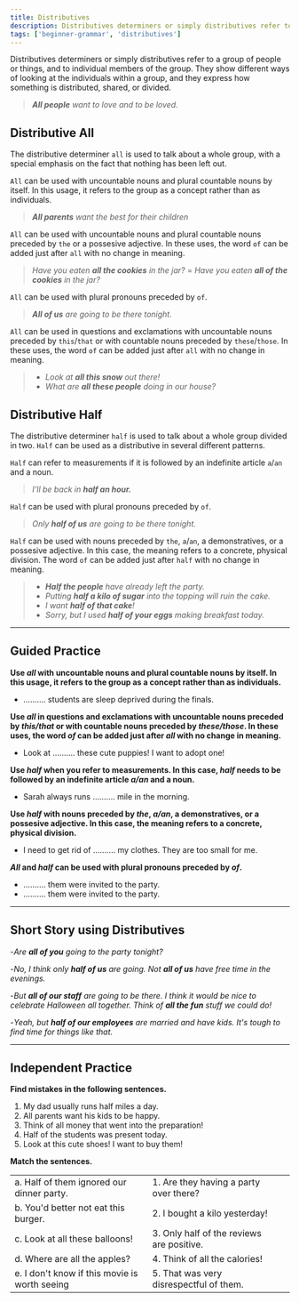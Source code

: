 ```yaml
---
title: Distributives
description: Distributives determiners or simply distributives refer to a group of people or things, and to individual members of the group
tags: ['beginner-grammar', 'distributives']
---
```


Distributives determiners or simply distributives refer to a group of people or things, and to individual members of the group. They show different ways of looking at the individuals within a group, and they express how something is distributed, shared, or divided.

> _**All people** want to love and to be loved._

## Distributive All

The distributive determiner `all` is used to talk about a whole group, with a special emphasis on the fact that nothing has been left out.

`All` can be used with uncountable nouns and plural countable nouns by itself. In this usage, it refers to the group as a concept rather than as individuals.

> _**All parents** want the best for their children_

`All` can be used with uncountable nouns and plural countable nouns preceded by `the` or a possesive adjective. In these uses, the word `of` can be added just after `all` with no change in meaning.

> _Have you eaten **all the cookies** in the jar?_ = _Have you eaten **all of the cookies** in the jar?_

`All` can be used with plural pronouns preceded by `of`.

> _**All of us** are going to be there tonight._

`All` can be used in questions and exclamations with uncountable nouns preceded by `this`/`that` or with countable nouns preceded by `these`/`those`. In these uses, the word `of` can be added just after `all` with no change in meaning.

> - _Look at **all this snow** out there!_
> - _What are **all these people** doing in our house?_

## Distributive Half

The distributive determiner `half` is used to talk about a whole group divided in two. `Half` can be used as a distributive in several different patterns.

`Half` can refer to measurements if it is followed by an indefinite article `a`/`an` and a noun.

> _I'll be back in **half an hour.**_

`Half` can be used with plural pronouns preceded by `of`.

> _Only **half of us** are going to be there tonight._

`Half` can be used with nouns preceded by `the`, `a`/`an`, a demonstratives, or a possesive adjective. In this case, the meaning refers to a concrete, physical division. The word `of` can be added just after `half` with no change in meaning.

> - _**Half the people** have already left the party._
> - _Putting **half a kilo of sugar** into the topping will ruin the cake._
> - _I want **half of that cake**!_
> - _Sorry, but I used **half of your eggs** making breakfast today._

---

## Guided Practice

**Use _all_ with uncountable nouns and plural countable nouns by itself. In this usage, it refers to the group as a concept rather than as individuals.**

- .......... students are sleep deprived during the finals. <InfoTooltip label="All" />

**Use _all_ in questions and exclamations with uncountable nouns preceded by _this/that_ or with countable nouns preceded by _these/those_. In these uses, the word _of_ can be added just after _all_ with no change in meaning.**

- Look at .......... these cute puppies! I want to adopt one! <InfoTooltip label="all" />

**Use _half_ when you refer to measurements. In this case, _half_ needs to be followed by an indefinite article _a/an_ and a noun.**

- Sarah always runs .......... mile in the morning. <InfoTooltip label="half a" />

**Use _half_ with nouns preceded by _the_, _a/an_, a demonstratives, or a possesive adjective. In this case, the meaning refers to a concrete, physical division.**

- I need to get rid of .......... my clothes. They are too small for me. <InfoTooltip label="half (of)" />

**_All_ and _half_ can be used with plural pronouns preceded by _of_.**

- .......... them were invited to the party. <InfoTooltip label="All of" />
- .......... them were invited to the party. <InfoTooltip label="Half of" />

---

## Short Story using Distributives

-_Are **all of you** going to the party tonight?_

-_No, I think only **half of us** are going. Not **all of us** have free time in the evenings._

-_But **all of our staff** are going to be there. I think it would be nice to celebrate Halloween all together. Think of **all the fun** stuff we could do!_

-_Yeah, but **half of our employees** are married and have kids. It's tough to find time for things like that._

---

## Independent Practice

**Find mistakes in the following sentences.**

1. My dad usually runs half miles a day. <InfoTooltip label="a mile" />
2. All parents want his kids to be happy. <InfoTooltip label="their kids" />
3. Think of all money that went into the preparation! <InfoTooltip label="all the money" />
4. Half of the students was present today. <InfoTooltip label="were" />
5. Look at this cute shoes! I want to buy them! <InfoTooltip label="these" />

**Match the sentences.**

|                                               |                                           |                                |
| :-------------------------------------------- | :---------------------------------------- | :----------------------------- |
| a. Half of them ignored our dinner party.     | 1. Are they having a party over there?    | <InfoTooltip label="(a, 5)" /> |
| b. You'd better not eat this burger.          | 2. I bought a kilo yesterday!             | <InfoTooltip label="(b, 4)" /> |
| c. Look at all these balloons!                | 3. Only half of the reviews are positive. | <InfoTooltip label="(c, 1)" /> |
| d. Where are all the apples?                  | 4. Think of all the calories!             | <InfoTooltip label="(d, 2)" /> |
| e. I don't know if this movie is worth seeing | 5. That was very disrespectful of them.   | <InfoTooltip label="(e, 3)" /> |
